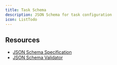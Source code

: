 ```yaml
---
title: Task Schema
description: JSON Schema for task configuration
icon: ListTodo
---
```



<SchemaParams
  schema={taskSchema}
  title="Task Configuration Schema"
  collapsible={true}
  defaultExpanded={true}
  paramType="path"
/>

## Resources

- [JSON Schema Specification](https://json-schema.org/)
- [JSON Schema Validator](https://www.jsonschemavalidator.net/)
